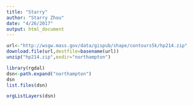 ```yaml
---
title: "Starry"
author: "Starry Zhou"
date: "4/26/2017"
output: html_document
---
```


```r
url<-"http://wsgw.mass.gov/data/gispub/shape/contours5k/hp214.zip"
download.file(url,destfile=basename(url))
unzip("hp214.zip",exdir="northampton")
```
```r
library(rgdal)
dsn<-path.expand("northampton")
dsn
list.files(dsn)
```

```r
orgListLayers(dsn)
```


